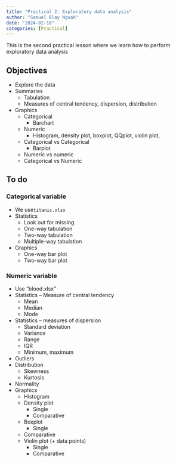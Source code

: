 ```yaml
---
title: "Practical 2: Exploratory data analysis"
author: "Samuel Blay Nguah"
date: "2024-02-18"
categories: [Practical]
---
```


This is the second practical lesson where we learn how to perform exploratory data analysis

## Objectives

- Explore the data
- Summaries
    - Tabulation
    - Measures of central tendency, dispersion, distribution
- Graphics
    - Categorical
        - Barchart
    - Numeric 
        - Histogram, density plot, boxplot, QQplot,  violin plot, 
    - Categorical vs Categorical
        - Barplot
    - Numeric vs numeric
    - Categorical vs Numeric

## To do
### Categorical variable
- We use`titanic.xlsx`
- Statistics
    - Look out for missing
    - One-way tabulation
    - Two-way tabulation
    - Multiple-way tabulation
- Graphics
    - One-way bar plot
    - Two-way bar plot
    
### Numeric variable
- Use "blood.xlsx"
- Statistics – Measure of central tendency
    - Mean
    - Median
    - Mode
- Statistics – measures of dispersion
    - Standard deviation
    - Variance
    - Range
    - IQR
    - Minimum, maximum
- Outliers
- Distribution
    - Skewness
    - Kurtosis
- Normality
- Graphics
    - Histogram
    - Density plot
        - Single
        - Comparative
    - Boxplot
        - Single
    - Comparative
    - Violin plot (+ data points)
        - Single 
        - Comparative



